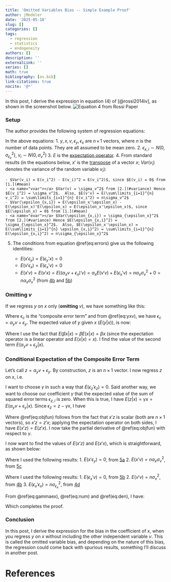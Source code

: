 ```yaml
---
title: 'Omitted Variables Bias -- Simple Example Proof'
author: jModeler
date: '2025-05-18'
slug: []
categories: []
tags:
  - regression
  - statistics
  - endogeneity
authors: []
description: ''
externalLink: ''
series: []
math: true
bibliography: [ov.bib]
link-citations: true
nocite: '@*'
---
```


In this post, I derive the expression in equation (4) of [@rossi2014iv], as shown in the screenshot below. 
![Equation 4 from Rossi Paper](eq_4.png)

### Setup
The author provides the following system of regression equations:

\begin{align}
y = & \beta x + \alpha_y v + \epsilon_y (\#eq:yxv) \\
x = & \alpha_x v + \epsilon_x (\#eq:xv) \\
E(\epsilon_y|x, v) = & 0 \,\, \& \,\, E(\epsilon_x|x, v) = 0 \,\, \& \,\, \epsilon_y \perp\!\!\!\perp \epsilon_x (\#eq:errors)
\end{align}

In the above equations:
1. <a name="mean"></a> $y, x, v, \epsilon_y, \epsilon_x$ are $n \, \times \, 1$ vectors, where $n$ is the number of data points. They are all assumed to be mean zero. 
2. <a name="variance"></a> $\epsilon_{x,i} \sim N(0, \sigma_{\epsilon_x}^2)$,  $v_i \sim N(0, \sigma_v^2)$ 
3. $E$ is the [expectation operator](https://en.wikipedia.org/wiki/Expected_value).
4. From standard results (in the equations below, $x'$ is the [transpose](https://en.wikipedia.org/wiki/Transpose) of a vector $x$; $Var(v_i)$ denotes the variance of the random variable $v_i$):

    - $Var(v_i) = E(v_i^2) - E(v_i)^2 = E(v_i^2)$, since $E(v_i) = 0$ from [1.](#mean)
    - <a name="vvar"></a> $Var(v) = \sigma_v^2$ from [2.](#variance) Hence $E(v_i^2) = \sigma_v^2$.  Also, $E(v'v) = E(\sum\limits_{i=1}^{n} v_i^2) = \sum\limits_{i=1}^{n} E(v_i^2) = n\sigma_v^2$
    - $Var(\epsilon_{x,i}) = E(\epsilon_x'\epsilon_x) - E(\epsilon_x)'E(\epsilon_x) = E(\epsilon_x'\epsilon_x)$, since $E(\epsilon_x) = 0$ from [1.](#mean)
    - <a name="evar"></a> $Var(\epsilon_{x,i}) = \sigma_{\epsilon_x}^2$ from [2.](#variance) Hence $E(\epsilon_{x,i}^2) = \sigma_{\epsilon_x}^2$.  Also, $E(\epsilon_x'\epsilon_x) = E(\sum\limits_{i=1}^{n} \epsilon_{x,i}^2) = \sum\limits_{i=1}^{n} E(\epsilon_{x,i}^2) = n\sigma_{\epsilon_x}^2$

5. The conditions from equation \@ref(eq:errors) give us the following identities:

    - <a name="xecorr"></a> $E(x'\epsilon_y) = E(\epsilon_y' x) = 0$ 
    - <a name="vecorr"></a> $E(v'\epsilon_x) = E(\epsilon_x' v) = 0$ 
    - <a name="vxcorr"></a> $E(x'v) = E(v'x) = E((\alpha_x v + \epsilon_x)'v) = \alpha_xE(v'v) + E(\epsilon_x'v) = n\alpha_x \sigma_v^2 + 0 = n\alpha_x \sigma_v^2$ (from [4b](#vvar) and [5b](#vecorr))

### Omitting $v$
If we regress $y$ on $x$ only (**omitting** $v$), we have something like this:

\begin{align}
y = \beta x + \epsilon_c
\end{align}

Where $\epsilon_c$ is the "composite error term" and from \@ref(eq:yxv), we have $\epsilon_c = \alpha_y v + \epsilon_y$. The expected value of $y$ given $x$ ($E(y|x)$), is now:

\begin{align}
E(y|x) = & E(\beta x | x) + E(\epsilon_c|x) \\
\implies E(y|x) = & \beta x + E(\alpha_y v + \epsilon_y|x)
\end{align}

Where I use the fact that $E(\beta x | x) = \beta E(x|x) = \beta x$ (since the expectation operator is a linear operator and $E(x|x) = x$). I find the value of the second term $E(\alpha_y v + \epsilon_y|x)$.

### Conditional Expectation of the Composite Error Term
Let's call $z = \alpha_y v + \epsilon_y$. By construction, $z$ is an $n \times 1$ vector. I now regress $z$ on $x$, i.e.
\begin{align}
z = & \gamma x + \epsilon_z \\
\implies \epsilon_z = & z - \gamma x
\end{align}

I want to choose $\gamma$ in such a way that $E(\epsilon_z'\epsilon_z) = 0$. Said another way, we want to choose our coefficient $\gamma$ that the expected value of the sum of squared error terms $\epsilon_{z,i}$ is zero. When this is true, I have $E(z|x) = \gamma x = E(\alpha_y v + \epsilon_y|x)$. Since $\epsilon_z = z - \gamma x$, I have 

\begin{align}
E(\epsilon_z'\epsilon_z) = & E((z - \gamma x)'(z - \gamma x)) \\
\implies E(\epsilon_z'\epsilon_z) = & E(z'z - \gamma (x'z + z'x) + \gamma^2 x'x) \\
= & E(z'z) - \gamma E(x'z + z'x) + \gamma^2 E(x'x) \\
= & E(z'z) - 2 \gamma E(x'z) + \gamma^2 E(x'x) (\#eq:objfun)
\end{align}

Where \@ref(eq:objfun) follows from the fact that $x'z$ is scalar (both are $n \times 1$ vectors), so $x'z = z'x$; applying the expectation operator on both sides, I have $E(x'z) = E(z'x)$. I now take the partial derivative of \@ref(eq:objfun) with respect to $\gamma$.

\begin{align}
\frac{\partial E(\epsilon_z'\epsilon_z)}{\partial \gamma} = & \frac{\partial (E(z'z)}{\partial \gamma} - \frac{\partial (2 \gamma E(x'z))}{\partial \gamma} + \frac{\partial (\gamma^2 E(x'x))}{\partial \gamma} = 0 \\
  \implies & 0 - 2E(x'z) + 2 \gamma E(x'x) = 0 \\
  \implies & \gamma = \frac{E(x'z)}{E(x'x)} (\#eq:gammaex)
\end{align}

I now want to find the values of $E(x'z)$ and $E(x'x)$, which is straightforward, as shown below:

\begin{align}
E(x'z) = & E(x'(\alpha_y v + \epsilon_y)) \\
= & \alpha_y E(x'v) + E(x'\epsilon_y) \\
\implies E(x'z) = & n\alpha_y \alpha_x \sigma_v^2 + 0 = n\alpha_y \alpha_x \sigma_v^2 (\#eq:num)
\end{align}
Where I used the following results:
1. $E(x'\epsilon_y) = 0$, from [5a](#xecorr)
2. $E(x'v) = n\alpha_x \sigma_v^2$, from [5c](#vxcorr)

\begin{align}
E(x'x) = & E((\alpha_x v + \epsilon_x)'(\alpha_x v + \epsilon_x)) \\
       = & E(\alpha_x^2 v'v + \alpha_x \epsilon_x'v + \alpha_x v'\epsilon_x + \epsilon_x'\epsilon_x) \\
       = & \alpha_x^2 E( v'v) + 2 \alpha_x E( \epsilon_x'v ) + E(\epsilon_x'\epsilon_x) \\
\implies E(x'x) = & n\alpha_x^2 \sigma_v^2 + n\sigma_{\epsilon_x}^2 (\#eq:den)
\end{align}
Where I used the following results:
1. $E(\epsilon_x'v) = 0$, from [5b](#vecorr)
2. $E(v'v) = n\sigma_v^2$, from [4b](#vvar)
3. $E(\epsilon_x'\epsilon_x) = n\sigma_{\epsilon_x}^2$, from [4d](#evar)

From \@ref(eq:gammaex), \@ref(eq:num) and \@ref(eq:den), I have:
\begin{align}
  \gamma = & \frac{E(x'z)}{E(x'x)} =  \frac{n\alpha_y \alpha_x \sigma_v^2}{n(\alpha_x^2 \sigma_v^2 + \sigma_{\epsilon_x}^2)}  = \frac{\alpha_y \alpha_x \sigma_v^2}{\alpha_x^2 \sigma_v^2 + \sigma_{\epsilon_x}^2} \\
  E(z|x) = & E(\alpha_y v + \epsilon_y | x) =  \gamma x = \frac{\alpha_y \alpha_x \sigma_v^2}{\alpha_x^2 \sigma_v^2 + \sigma_{\epsilon_x}^2} x
\end{align}

Which completes the proof.

### Conclusion
In this post, I derive the expression for the bias in the coefficient of $x$, when you regress $y$ on $x$ without including the other independent variable $v$. This is called the omitted variable bias, and depending on the nature of this bias, the regression could come back with spurious results, something I'll discuss in another post.


# References

